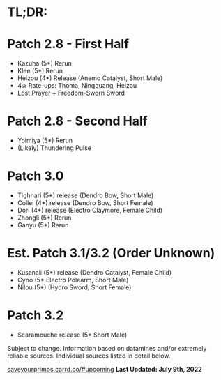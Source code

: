 # TL;DR:

# Patch 2.8 - First Half

- Kazuha (5\*) Rerun
- Klee (5\*) Rerun
- Heizou (4\*) Release (Anemo Catalyst, Short Male)
- 4✰ Rate-ups: Thoma, Ningguang, Heizou
- Lost Prayer + Freedom-Sworn Sword

# Patch 2.8 - Second Half

- Yoimiya (5\*) Rerun
- (Likely) Thundering Pulse

# Patch 3.0

- Tighnari (5\*) release (Dendro Bow, Short Male)
- Collei (4\*) release (Dendro Bow, Short Female)
- Dori (4\*) release (Electro Claymore, Female Child)
- Zhongli (5\*) Rerun
- Ganyu (5\*) Rerun

# Est. Patch 3.1/3.2 (Order Unknown)

- Kusanali (5\*) release (Dendro Catalyst, Female Child)
- Cyno (5\* Electro Polearm, Short Male)
- Nilou (5\*) (Hydro Sword, Short Female)

# Patch 3.2

- Scaramouche release (5\* Short Male)

Subject to change. Information based on datamines and/or extremely reliable sources. Individual sources listed in detail below.

[saveyourprimos.carrd.co/#upcoming](saveyourprimos.carrd.co/#upcoming)
**Last Updated: July 9th, 2022**
